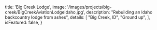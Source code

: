 
  title: 'Big Creek Lodge',
  image: '/images/projects/big-creek/BigCreekAviationLodgeIdaho.jpg',
  description: "Rebuilding an Idaho backcountry lodge from ashes",
  details: [
    "Big Creek, ID",
    "Ground up",
  ],
  isFeatured: false,
}

